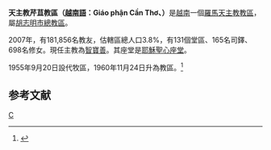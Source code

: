 {{Infobox Roman Catholic diocese
|Roman Catholic Diocese of = 天主教芹苴教區
|Latin name of diocese = Dioecesis Canthoënsis
|image =
|caption = 
|location = [[越南|越南]]
|territory = 
|population = 181,856
|rite = 拉丁禮
|patron =
|province = 胡志明市
|established = 1960年
|cathedral = [[耶穌聖心主教座堂_(芹苴)|耶穌聖心座堂]] 
|副主教座堂 =
|leadership = 主教
|website =
|教宗 = 
|metropolitan =
|ordinary = 智寶善
|coadjutor bishop =
|emeritus =
}}
'''天主教芹苴教區（[[越南語|越南語]]：Giáo phận Cần Thơ、{{lang-la|Dioecesis Canthoënsis}}）'''是[[越南|越南]]一個[[羅馬天主教|羅馬天主教]][[教區|教區]]，屬[[天主教胡志明市總教區|胡志明市總教區]]。

2007年，有181,856名教友，估轄區總人口3.8%，有131個堂區、165名司鐸、698名修女。現任主教為[[智寶善|智寶善]]。其座堂是[[耶穌聖心主教座堂_(芹苴)|耶穌聖心座堂]]。

1955年9月20日設代牧區，1960年11月24日升為教區。<ref name="">{{cite journal
|journal=[[宗座公報|宗座公報]]
|publisher=梵蒂岡出版社
|date=1975年1月30日
|volume=67
|title=Quibusdam territoriis detractis a dioecesi Nhatrangensi nova conditur, nomine « Phanthiêtensis ».
|page=170
|url=http://www.vatican.va/archive/aas/documents/AAS%2067%20%5B1975%5D%20-%20ocr.pdf
|access-date=2012年2月28日
|archive-date=2016年3月3日
|archive-url=https://web.archive.org/web/20160303191138/http://www.vatican.va/archive/aas/documents/AAS%2067%20%5B1975%5D%20-%20ocr.pdf
|dead-url=no
}}</ref>

==参考文献==
<div class="references-small">
<references></references>
</div>

{{天主教越南教省}}
[[Category:越南天主教教區|C]]